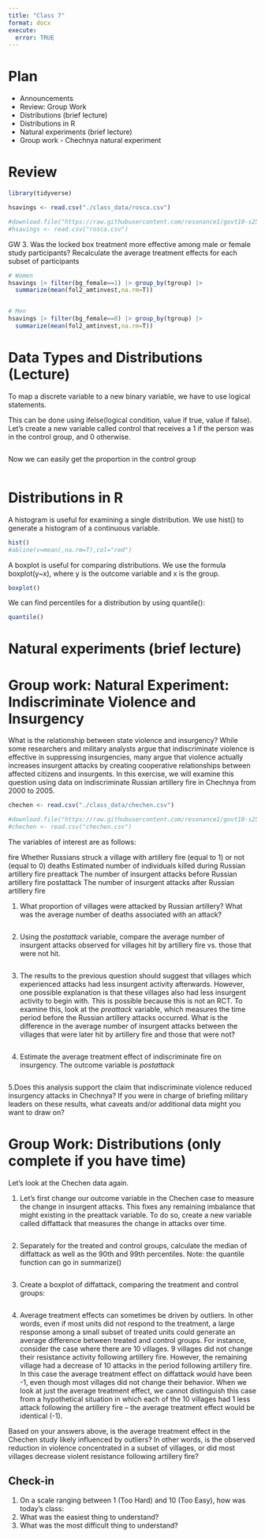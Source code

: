 ```yaml
---
title: "Class 7"
format: docx
execute:
  error: TRUE
---
```


# Plan
* Announcements
* Review: Group Work
* Distributions (brief lecture)
* Distributions in R
* Natural experiments (brief lecture) 
* Group work - Chechnya natural experiment


# Review

```r
library(tidyverse)

hsavings <- read.csv("./class_data/rosca.csv")

#download.file("https://raw.githubusercontent.com/resonance1/govt10-s25/refs/heads/main/class_data/rosca.csv","rosca.csv")
#hsavings <- read.csv("rosca.csv")

```

GW 3. Was the locked box treatment more effective among male or female study participants? Recalculate the average treatment effects for each subset of participants

```r
# Women
hsavings |> filter(bg_female==1) |> group_by(tgroup) |>
  summarize(mean(fol2_amtinvest,na.rm=T))


# Men
hsavings |> filter(bg_female==0) |> group_by(tgroup) |>
  summarize(mean(fol2_amtinvest,na.rm=T))

```


# Data Types and Distributions (Lecture)

To map a discrete variable to a new binary variable, we have to use logical statements.

This can be done using ifelse(logical condition, value if true, value if false). Let's create a new variable called control that receives a 1 if the person was in the control group, and 0 otherwise.

```r

```

Now we can easily get the proportion in the control group

```r

```

# Distributions in R

A histogram is useful for examining a single distribution. We use hist() to generate a histogram of a continuous variable. 

```r

hist()
#abline(v=mean(,na.rm=T),col="red")

```

A boxplot is useful for comparing distributions. We use the formula boxplot(y~x), where y is the outcome variable and x is the group.

```r

boxplot()

```

We can find percentiles for a distribution by using quantile():

```r

quantile()

```

# Natural experiments (brief lecture)


# Group work: Natural Experiment: Indiscriminate Violence and Insurgency

What is the relationship between state violence and insurgency? While some researchers and military analysts argue that indiscriminate violence is effective in suppressing insurgencies, many argue that violence actually increases insurgent attacks by creating cooperative relationships between affected citizens and insurgents. In this exercise, we will examine this question using data on indiscriminate Russian artillery fire in Chechnya from 2000 to 2005. 

```r
chechen <- read.csv("./class_data/chechen.csv")

#download.file("https://raw.githubusercontent.com/resonance1/govt10-s25/refs/heads/main/class_data/chechen.csv","chechen.csv")
#chechen <- read.csv("chechen.csv")

```

The variables of interest are as follows:

fire            Whether Russians struck a village with artillery fire (equal to 1) or not (equal to 0)
deaths          Estimated number of individuals killed during Russian artillery fire
preattack       The number of insurgent attacks before Russian artillery fire
postattack      The number of insurgent attacks after Russian artillery fire

1. What proportion of villages were attacked by Russian artillery? What was the average number of deaths associated with an attack?

```r

```

2. Using the _postattack_ variable, compare the average number of insurgent attacks observed for villages hit by artillery fire vs. those that were not hit. 

```r

```

3. The results to the previous question should suggest that villages which experienced attacks had less insurgent activity afterwards. However, one possible explanation is that these villages also had less insurgent activity to begin with. This is possible because this is not an RCT. To examine this, look at the _preattack_ variable, which measures the time period before the Russian artillery attacks occurred. What is the difference in the average number of insurgent attacks between the villages that were later hit by artillery fire and those that were not? 

```r

```

4. Estimate the average treatment effect of indiscriminate fire on insurgency. The outcome variable is _postattack_

```r

```

5.Does this analysis support the claim that indiscriminate violence reduced insurgency attacks in Chechnya? If you were in charge of briefing military leaders on these results, what caveats and/or additional data might you want to draw on?



# Group Work: Distributions  (only complete if you have time)

Let's look at the Chechen data again.

1. Let's first change our outcome variable in the Chechen case to measure the change in insurgent attacks. This fixes any remaining imbalance that might existing in the preattack variable. To do so, create a new variable called diffattack that measures the change in attacks over time.

```r

```

2. Separately for the treated and control groups, calculate the median of diffattack as well as the 90th and 99th percentiles. Note: the quantile function can go in summarize()

```r

```

3. Create a boxplot of diffattack, comparing the treatment and control groups:

```r

```


4. Average treatment effects can sometimes be driven by outliers. In other words, even if most units did not respond to the treatment, a large response among a small subset of treated units could generate an average difference between treated and control groups. For instance, consider the case where there are 10 villages. 9 villages did not change their resistance activity following artillery fire. However, the remaining village had a decrease of 10 attacks in the period following artillery fire. In this case the average treatment effect on diffattack would have been -1, even though most villages did not change their behavior. When we look at just the average treatment effect, we cannot distinguish this case from a hypothetical situation in which each of the 10 villages had 1 less attack following the artillery fire -- the average treatment effect would be identical (-1).

Based on your answers above, is the average treatment effect in the Chechen study likely influenced by outliers? In other words, is the observed reduction in violence concentrated in a subset of villages, or did most villages decrease violent resistance following artillery fire?




## Check-in

1. On a scale ranging between 1 (Too Hard) and 10 (Too Easy), how was today's class: 
2. What was the easiest thing to understand?
3. What was the most difficult thing to understand?